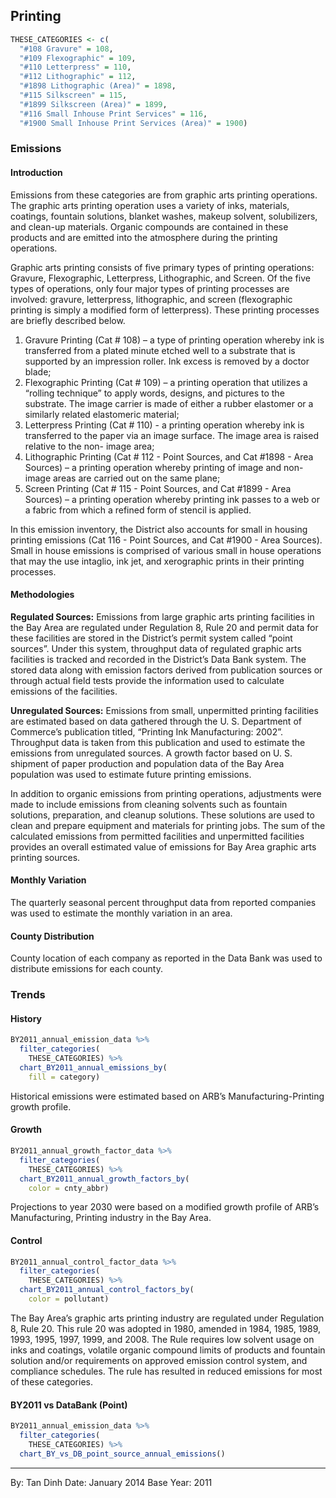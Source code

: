 ## Printing

```r
THESE_CATEGORIES <- c(
  "#108 Gravure" = 108,
  "#109 Flexographic" = 109,
  "#110 Letterpress" = 110,
  "#112 Lithographic" = 112,
  "#1898 Lithographic (Area)" = 1898,
  "#115 Silkscreen" = 115,
  "#1899 Silkscreen (Area)" = 1899,
  "#116 Small Inhouse Print Services" = 116,
  "#1900 Small Inhouse Print Services (Area)" = 1900)
```

### Emissions

#### Introduction {-}

Emissions from these categories are from graphic arts printing operations. The graphic arts printing operation uses a variety of inks, materials, coatings, fountain solutions, blanket washes, makeup solvent, solubilizers, and clean-up materials. Organic compounds are contained in these products and are emitted into the atmosphere during the printing operations.

Graphic arts printing consists of five primary types of printing operations: Gravure, Flexographic, Letterpress, Lithographic, and Screen. Of the five types of operations, only four major types of printing processes are involved: gravure, letterpress, lithographic, and screen (flexographic printing is simply a modified form of letterpress). These printing processes are briefly described below.

1. Gravure Printing (Cat # 108) – a type of printing operation whereby ink is transferred from a plated minute etched well to a substrate that is supported by an impression roller. Ink excess is removed by a doctor blade;
2. Flexographic Printing (Cat # 109) – a printing operation that utilizes a “rolling technique” to apply words, designs, and pictures to the substrate. The image carrier is made of either a rubber elastomer or a similarly related elastomeric material;
3. Letterpress Printing (Cat # 110) - a printing operation whereby ink is transferred to the paper via an image surface. The image area is raised relative to the non- image area;
4. Lithographic Printing (Cat # 112 - Point Sources, and Cat #1898 - Area Sources) – a printing operation whereby printing of image and non-image areas are carried out on the same plane;
5. Screen Printing (Cat # 115 - Point Sources, and Cat #1899 - Area Sources) – a printing operation whereby printing ink passes to a web or a fabric from which a refined form of stencil is applied.

In this emission inventory, the District also accounts for small in housing printing emissions (Cat 116 - Point Sources, and Cat #1900 - Area Sources). Small in house emissions is comprised of various small in house operations that may the use intaglio, ink jet, and xerographic prints in their printing processes.

#### Methodologies {-}

**Regulated Sources:** Emissions from large graphic arts printing facilities in the Bay Area are regulated under Regulation 8, Rule 20 and permit data for these facilities are stored in the District's permit system called “point sources”. Under this system, throughput data of regulated graphic arts facilities is tracked and recorded in the District's Data Bank system. The stored data along with emission factors derived from publication sources or through actual field tests provide the information used to calculate emissions of the facilities.

**Unregulated Sources:** Emissions from small, unpermitted printing facilities are estimated based on data gathered through the U. S. Department of Commerce’s publication titled, "Printing Ink Manufacturing: 2002". Throughput data is taken from this publication and used to estimate the emissions from unregulated sources. A growth factor based on U. S. shipment of paper production and population data of the Bay Area population was used to estimate future printing emissions.

In addition to organic emissions from printing operations, adjustments were made to include emissions from cleaning solvents such as fountain solutions, preparation, and cleanup solutions. These solutions are used to clean and prepare equipment and materials for printing jobs. The sum of the calculated emissions from permitted facilities and unpermitted facilities provides an overall estimated value of emissions for Bay Area graphic arts printing sources.

#### Monthly Variation {-}

The quarterly seasonal percent throughput data from reported companies was used to estimate the monthly variation in an area.

#### County Distribution {-}

County location of each company as reported in the Data Bank was used to distribute emissions for each county.

### Trends

#### History {-}

```r
BY2011_annual_emission_data %>%
  filter_categories(
    THESE_CATEGORIES) %>%
  chart_BY2011_annual_emissions_by(
    fill = category)
```

Historical emissions were estimated based on ARB's Manufacturing-Printing growth profile.

#### Growth {-}

```r
BY2011_annual_growth_factor_data %>%
  filter_categories(
    THESE_CATEGORIES) %>%
  chart_BY2011_annual_growth_factors_by(
    color = cnty_abbr)
```

Projections to year 2030 were based on a modified growth profile of ARB's Manufacturing, Printing industry in the Bay Area.

#### Control {-}

```r
BY2011_annual_control_factor_data %>%
  filter_categories(
    THESE_CATEGORIES) %>%
  chart_BY2011_annual_control_factors_by(
    color = pollutant)
```

The Bay Area’s graphic arts printing industry are regulated under Regulation 8, Rule 20. This rule 20 was adopted in 1980, amended in 1984, 1985, 1989, 1993, 1995, 1997, 1999, and 2008. The Rule requires low solvent usage on inks and coatings, volatile organic compound limits of products and fountain solution and/or requirements on approved emission control system, and compliance schedules. The rule has resulted in reduced emissions for most of these categories.

#### BY2011 vs DataBank (Point) {-}

```r
BY2011_annual_emission_data %>%
  filter_categories(
    THESE_CATEGORIES) %>%
  chart_BY_vs_DB_point_source_annual_emissions()
```

***

By: Tan Dinh
Date: January 2014
Base Year: 2011

